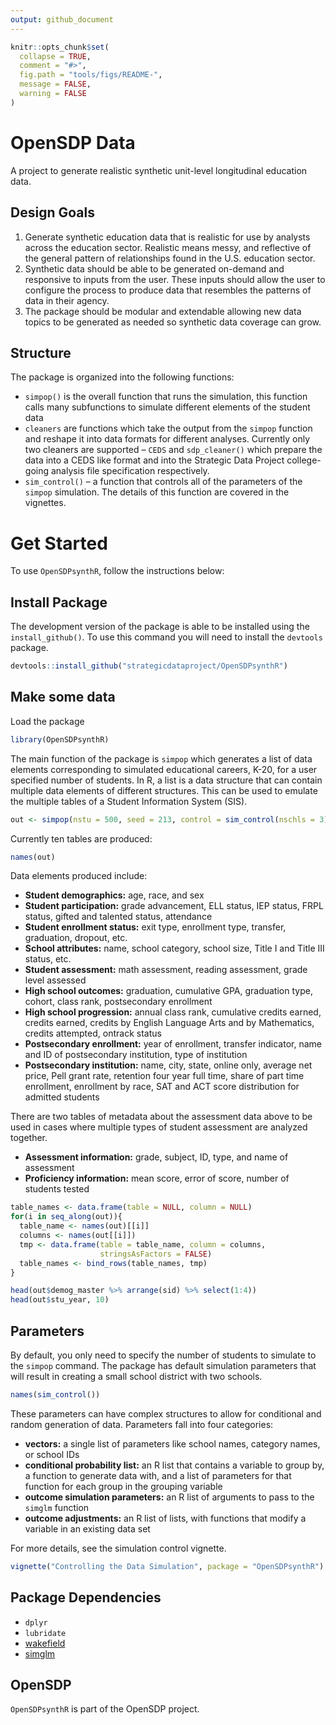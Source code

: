 ```yaml
---
output: github_document
---
```


<!-- README.md is generated from README.Rmd. Please edit that file -->

```r
knitr::opts_chunk$set(
  collapse = TRUE,
  comment = "#>",
  fig.path = "tools/figs/README-",
  message = FALSE,
  warning = FALSE
)
```

# OpenSDP Data

A project to generate realistic synthetic unit-level longitudinal education data. 

## Design Goals

1. Generate synthetic education data that is realistic for use by analysts 
across the education sector. Realistic means messy, and reflective of the 
general pattern of relationships found in the U.S. education sector.
2. Synthetic data should be able to be generated on-demand and responsive to
inputs from the user. These inputs should allow the user to configure the
process to produce data that resembles the patterns of data in their agency.
3. The package should be modular and extendable allowing new data topics to be
generated as needed so synthetic data coverage can grow.

## Structure

The package is organized into the following functions:

- `simpop()` is the overall function that runs the simulation, this function calls 
many subfunctions to simulate different elements of the student data
- `cleaners` are functions which take the output from the `simpop` function and 
reshape it into data formats for different analyses. Currently only two cleaners 
are supported -- `CEDS` and `sdp_cleaner()` which prepare the data into a CEDS 
like format and into the Strategic Data Project college-going analysis file 
specification respectively. 
- `sim_control()` -- a function that controls all of the parameters of the `simpop` 
simulation. The details of this function are covered in the vignettes. 

# Get Started

To use `OpenSDPsynthR`, follow the instructions below:

## Install Package

The development version of the package is able to be installed using the 
`install_github()`. To use this command you will need to install the `devtools` 
package. 

```r
devtools::install_github("strategicdataproject/OpenSDPsynthR")
```

## Make some data

Load the package

```r
library(OpenSDPsynthR)
```

The main function of the package is `simpop` which generates a list of data 
elements corresponding to simulated educational careers, K-20, for a user 
specified number of students. In R, a list is a data structure that can contain 
multiple data elements of different structures. This can be used to emulate 
the multiple tables of a Student Information System (SIS). 



```r
out <- simpop(nstu = 500, seed = 213, control = sim_control(nschls = 3))
```

Currently ten tables are produced:

```r
names(out)
```


Data elements produced include:

- **Student demographics:**  age, race, and sex
- **Student participation:** grade advancement, ELL status, IEP status, 
FRPL status, gifted and talented status, attendance
- **Student enrollment status:** exit type, enrollment type, transfer, graduation, 
dropout, etc.
- **School attributes:** name, school category, school size, Title I and Title III status, etc.
- **Student assessment:** math assessment, reading assessment, grade level assessed
- **High school outcomes:** graduation, cumulative GPA, graduation type, cohort, 
class rank, postsecondary enrollment
- **High school progression:** annual class rank, cumulative credits earned, credits 
earned, credits by English Language Arts and by Mathematics, credits attempted, 
ontrack status
- **Postsecondary enrollment:** year of enrollment, transfer indicator, name and ID of 
postsecondary institution, type of institution
- **Postsecondary institution:** name, city, state, online only, average net price, 
Pell grant rate, retention four year full time, share of part time enrollment, 
enrollment by race, SAT and ACT score distribution for admitted students

There are two tables of metadata about the assessment data above to be used in 
cases where multiple types of student assessment are analyzed together. 

- **Assessment information:** grade, subject, ID, type, and name of assessment
- **Proficiency information:** mean score, error of score, number of students tested


```r
table_names <- data.frame(table = NULL, column = NULL)
for(i in seq_along(out)){
  table_name <- names(out)[[i]]
  columns <- names(out[[i]])
  tmp <- data.frame(table = table_name, column = columns, 
                    stringsAsFactors = FALSE)
  table_names <- bind_rows(table_names, tmp)
}

```


```r
head(out$demog_master %>% arrange(sid) %>% select(1:4))
head(out$stu_year, 10)
```


## Parameters

By default, you only need to specify the number of students to simulate to the 
`simpop` command. The package has default simulation parameters that will result 
in creating a small school district with two schools. 


```r
names(sim_control())
```

These parameters can have complex structures to allow for conditional and random 
generation of data. Parameters fall into four categories:

- **vectors:** a single list of parameters like school names, category names, or 
school IDs
- **conditional probability list:** an R list that contains a variable to group by, 
a function to generate data with, and a list of parameters for that function for 
each group in the grouping variable
- **outcome simulation parameters:** an R list of arguments to pass to the `simglm` 
function
- **outcome adjustments:** an R list of lists, with functions that modify a variable 
in an existing data set

For more details, see the simulation control vignette. 

```r
vignette("Controlling the Data Simulation", package = "OpenSDPsynthR")
```


## Package Dependencies

- `dplyr`
- `lubridate`
- [wakefield](https://www.github.com/trinker/wakefield)
- [simglm](https://www.github.com/lebebr01/simglm)

## OpenSDP

`OpenSDPsynthR` is part of the OpenSDP project. 
